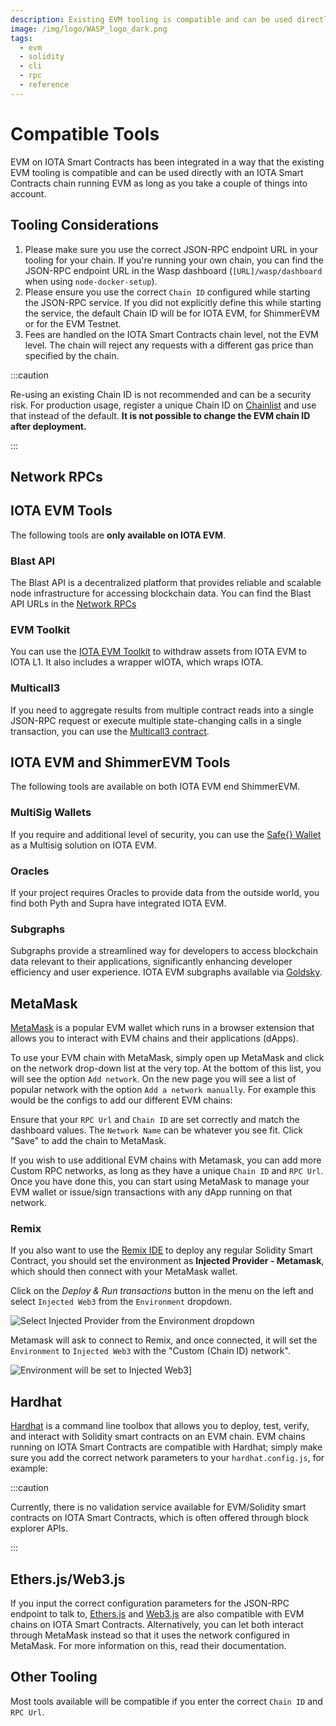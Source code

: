 ```yaml
---
description: Existing EVM tooling is compatible and can be used directly with an IOTA Smart Contracts chain running EVM. You can configure hardhat, metamask, remix, Ether.js and Web3.js among others.
image: /img/logo/WASP_logo_dark.png
tags:
  - evm
  - solidity
  - cli
  - rpc
  - reference
---
```



# Compatible Tools

EVM on IOTA Smart Contracts has been integrated in a way that the existing EVM tooling is compatible and can be used
directly with an IOTA Smart Contracts chain running EVM as long as you take a couple of things into account.

## Tooling Considerations

1. Please make sure you use the correct JSON-RPC endpoint URL in your tooling for your chain. If you're running your own chain, you can find the JSON-RPC
   endpoint URL in the Wasp dashboard (`[URL]/wasp/dashboard` when using `node-docker-setup`).
2. Please ensure you use the correct `Chain ID` configured while starting the JSON-RPC service. If you did not explicitly define this while starting the service, the default Chain ID will be <ChainId url='https://json-rpc.evm.iotaledger.net'/>
   for IOTA EVM, <ChainId url='https://json-rpc.evm.shimmer.network'/>
   for ShimmerEVM or <ChainId url='https://json-rpc.evm.testnet.shimmer.network' /> for the EVM Testnet.
3. Fees are handled on the IOTA Smart Contracts chain level, not the EVM level. The chain will reject any requests with a different gas price than specified by the chain.

:::caution

Re-using an existing Chain ID is not recommended and can be a security risk. For production usage, register a unique Chain
ID on [Chainlist](https://chainlist.org/) and use that instead of the default. **It is not possible to change the EVM
chain ID after deployment.**

:::

## Network RPCs

<Tabs groupId="network" queryString>
    <TabItem value="iota" label="IOTA EVM">
        <AddToMetaMaskButton {...Networks['iota']} />
        <NetworkInfo.Evm {...Networks['iota']} />
    </TabItem>
    <TabItem value="iota_testnet" label="IOTA EVM Testnet">
        <AddToMetaMaskButton {...Networks['iota_testnet']} />
        <NetworkInfo.Evm {...Networks['iota_testnet']} />
    </TabItem>
    <TabItem value="shimmer" label="ShimmerEVM">
        <AddToMetaMaskButton {...Networks['shimmer']} />
        <NetworkInfo.Evm {...Networks['shimmer']} />
    </TabItem>
    <TabItem value="shimmer_testnet" label="ShimmerEVM Testnet">
        <AddToMetaMaskButton {...Networks['shimmer_testnet']} />
        <NetworkInfo.Evm {...Networks['shimmer_testnet']} />
    </TabItem>
</Tabs>

## IOTA EVM Tools

The following tools are **only available on IOTA EVM**.

### Blast API

The Blast API is a decentralized platform that provides reliable and scalable node infrastructure
for accessing blockchain data. You can find the Blast API URLs in the [Network RPCs](#network-rpcs)

### EVM Toolkit

You can use the [IOTA EVM Toolkit](https://evm-toolkit.evm.iotaledger.net) to withdraw assets from IOTA EVM to IOTA L1.
It also includes a wrapper wIOTA, which wraps IOTA.

### Multicall3

If you need to aggregate results from multiple contract reads into a single JSON-RPC request or execute multiple
state-changing calls in a single transaction, you can use the [Multicall3 contract](https://explorer.evm.iota.org/address/0xcA11bde05977b3631167028862bE2a173976CA11?tab=contract).

## IOTA EVM and ShimmerEVM Tools

The following tools are available on both IOTA EVM end ShimmerEVM.

### MultiSig Wallets

If you require and additional level of security, you can use the [Safe{} Wallet](https://safe.iotaledger.net/) as a
Multisig solution on IOTA EVM.

### Oracles

If your project requires Oracles to provide data from the outside world, you find both Pyth and Supra have integrated IOTA EVM.

<OraclesContractData />

### Subgraphs

Subgraphs provide a streamlined way for developers to access blockchain data relevant to their applications,
significantly enhancing developer efficiency and user experience. IOTA EVM subgraphs available via [Goldsky](https://goldsky.com).

## MetaMask

[MetaMask](https://metamask.io/) is a popular EVM wallet which runs in a browser extension that allows you to
interact with EVM chains and their applications (dApps).

To use your EVM chain with MetaMask, simply open up MetaMask and click on the network drop-down list at the very top. At
the bottom of this list, you will see the option `Add network`. On the new page you will see a list of popular network with the option `Add a network manually`.
For example this would be the configs to add our different EVM chains:

<Tabs groupId="network" queryString>
    <TabItem value="iota" label="IOTA EVM">
        <AddToMetaMaskButton {...Networks['iota']} />
        <NetworkInfo.Evm {...Networks['iota']} />
    </TabItem>
    <TabItem value="iota_testnet" label="IOTA EVM Testnet">
        <AddToMetaMaskButton {...Networks['iota_testnet']} />
        <NetworkInfo.Evm {...Networks['iota_testnet']} />
    </TabItem>
    <TabItem value="shimmer" label="ShimmerEVM">
        <AddToMetaMaskButton {...Networks['shimmer']} />
        <NetworkInfo.Evm {...Networks['shimmer']} />
    </TabItem>
    <TabItem value="shimmer_testnet" label="ShimmerEVM Testnet">
        <AddToMetaMaskButton {...Networks['shimmer_testnet']} />
        <NetworkInfo.Evm {...Networks['shimmer_testnet']} />
    </TabItem>
</Tabs>

Ensure that your `RPC Url` and `Chain ID` are set correctly and match the dashboard values. The `Network Name` can be
whatever you see fit. Click "Save" to add the chain to MetaMask.

If you wish to use additional EVM chains with Metamask, you can add more Custom RPC networks, as long as they have a
unique `Chain ID` and `RPC Url`. Once you have done this, you can start using MetaMask to manage your EVM wallet or
issue/sign transactions with any dApp running on that network.

### Remix

If you also want to use the [Remix IDE](https://remix.ethereum.org/) to deploy any regular Solidity Smart Contract, you
should set the environment as **Injected Provider - Metamask**, which should then connect with your MetaMask wallet.

Click on the _Deploy & Run transactions_ button in the menu on the left and select `Injected Web3` from
the `Environment` dropdown.

![Select Injected Provider from the Environment dropdown](/img/iota-evm/evm/remix-injected-provider-metamask.png)

<DeployAdmonition />

Metamask will ask to connect to Remix, and once connected, it will set the `Environment` to `Injected Web3` with
the "Custom (Chain ID) network".

![Environment will be set to Injected Web3](/img/iota-evm/evm/remix-injected-provider-set.png)]

## Hardhat

[Hardhat](https://hardhat.org/) is a command line toolbox that allows you to deploy, test, verify, and interact with
Solidity smart contracts on an EVM chain. EVM chains running on IOTA Smart Contracts are compatible with Hardhat; simply
make sure you add the correct network parameters to your `hardhat.config.js`, for example:

<HardhatConfig />

<DeployAdmonition />

:::caution

Currently, there is no validation service available for EVM/Solidity smart contracts on IOTA Smart Contracts, which is
often offered through block explorer APIs.

:::

## Ethers.js/Web3.js

If you input the correct configuration parameters for the JSON-RPC endpoint to talk to,
[Ethers.js](https://docs.ethers.io/) and [Web3.js](https://web3js.readthedocs.io/) are also compatible with EVM chains on IOTA Smart Contracts.
Alternatively, you can let both interact through MetaMask instead so that it uses the
network configured in MetaMask. For more information on this, read their documentation.

## Other Tooling

Most tools available will be compatible if you enter the correct `Chain ID` and `RPC Url`.
